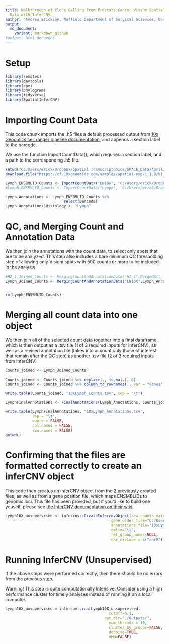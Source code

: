 ```yaml
---
title: Walkthrough of Clone Calling from Prostate Cancer Visium Spatial Transcriptomics
  Data with InferCNV
author: "Andrew Erickson, Nuffield Department of Surgical Sciences, Unviersity of Oxford"
output:
  md_document:
    variant: markdown_github
#output: html_document
---
```


# Setup 

```r
library(remotes)
library(devtools)
library(ape)
library(phylogram)
library(tidyverse)
library(SpatialInferCNV)
```

# Importing Count Data

This code chunk imports the .h5 files a default processed output from [10x Genomics cell ranger pipeline documentation](https://support.10xgenomics.com/single-cell-gene-expression/software/pipelines/latest/output/molecule_info), and appends a section label to the barcode. 

We use the function ImportCountData(), which requires a section label, and a path to the corresponding .h5 file.

```r
setwd("C:/Users/erick/Dropbox/Spatial Transcriptomics/SPACE_Data/April2019/InferCNV_R/GithubRepo_21022022/Figure4a_LN")
download.file("https://cf.10xgenomics.com/samples/spatial-exp/1.1.0/V1_Human_Lymph_Node/V1_Human_Lymph_Node_filtered_feature_bc_matrix.h5", "./V1_Human_Lymph_Node_filtered_feature_bc_matrix.h5", mode = "wb")

Lymph_ENSBMLID_Counts <- ImportCountData("LN10X", "C:/Users/erick/Dropbox/Spatial Transcriptomics/SPACE_Data/April2019/InferCNV_R/InferCNV_Analyses/10x_LymphNodes_29032021/Inputs/V1_Human_Lymph_Node_filtered_feature_bc_matrix.h5")
#Lymph_ENSBMLID_Counts <- ImportCountData("Lymph", "C:/Users/erick/Dropbox/Spatial Transcriptomics/SPACE_Data/April2019/InferCNV_R/GithubRepo_21022022/Figure4a_LN/V1_Human_Lymph_Node_filtered_feature_bc_matrix.h5")

Lymph_Annotations <- Lymph_ENSBMLID_Counts %>%
                          select(Barcode)
Lymph_Annotations$Histology <- "Lymph"
```

# QC, and Merging Count and Annotation Data

We then join the annotations with the count data, to select only spots that are to be analyzed. This step also includes a bare minimum QC thresholding step of allowing only Visium spots with 500 counts or more to be included in the analysis

```r
#H2_1_Joined_Counts <- MergingCountAndAnnotationData("H2_1",MergedAll, H2_1_ENSBMLID_Counts)
Lymph_Joined_Counts <- MergingCountAndAnnotationData("LN10X",Lymph_Annotations, Lymph_ENSBMLID_Counts)


rm(Lymph_ENSBMLID_Counts)


```

# Merging all count data into one object

We then join all of the selected count data together into a final dataframe, which is then output as a .tsv file (1 of 3 required inputs for inferCNV), as well as a revised annotation file (takes into account only those of interest that remain after the QC step) as another .tsv file (2 of 3 required inputs from inferCNV)

```r
Counts_joined <- Lymph_Joined_Counts

Counts_joined <- Counts_joined %>% replace(., is.na(.), 0)
Counts_joined <- Counts_joined %>% column_to_rownames(., var = "Genes")

write.table(Counts_joined, "10xLymph_Counts.tsv", sep = "\t")

LymphFinalAnnotations <- FinalAnnotations(Lymph_Annotations, Counts_joined)

write.table(LymphFinalAnnotations, "10xLymph_Annotations.tsv", 
            sep = "\t",
            quote = FALSE, 
            col.names = FALSE, 
            row.names = FALSE)
getwd()

```

# Confirming that the files are formatted correctly to create an inferCNV object

This code then creates an inferCNV object from the 2 previously created files, as well as from a gene position file, which maps ENSMBLIDs to genomic loci. This file has been provided, but if you'd like to build one youself, please see [the InferCNV documentation on their wiki](https://github.com/broadinstitute/inferCNV/wiki/instructions-create-genome-position-file).

```r
Lymph10X_unsupervised <- infercnv::CreateInfercnvObject(raw_counts_matrix="10xLymph_Counts.tsv", 
                                               gene_order_file="C:/Users/erick/Dropbox/Spatial Transcriptomics/SPACE_Data/April2019/InferCNV_R/InferCNV_Analyses/Unsupervised_AllCancer_10092020/Inputs/gene_position_27072020.tsv",
                                               annotations_file="10xLymph_Annotations.tsv",
                                               delim="\t",
                                               ref_group_names=NULL,
                                               chr_exclude = c("chrM"))
```

# Running InferCNV (Unsupervised)

If the above steps were performed correctly, then there should be no errors from the previous step.

Warning! This step is quite computationally intensive. Consider using a high performance cluster for timely analyses instead of running it on a local computer.

```r
Lymph10X_unsupervised = infercnv::run(Lymph10X_unsupervised,
                                              cutoff=0.1,
                                            out_dir="./Outputs/", 
                                              num_threads = 10,
                                              cluster_by_groups=FALSE, 
                                              denoise=TRUE,
                                              HMM=FALSE)
```



